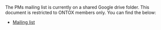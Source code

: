 The PMs mailing list is currently on a shared Google drive folder. This document is restricted to ONTOX members only. You can find the below:

* [Mailing list](https://docs.google.com/spreadsheets/d/165Kilzu3qQYfE5X8AYq0swxyCF3r8Ewev1kOD8dsElE/edit?usp=sharing)
  
